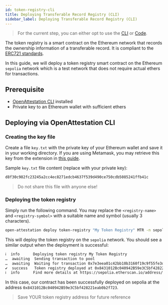 ```yaml
---
id: token-registry-cli
title: Deploying Transferable Record Registry (CLI)
sidebar_label: Deploying Transferable Record Registry (CLI)
---
```



<Flow />

> For the current step, you can either opt to use the [CLI](/docs/tutorial/transferable-records/token-registry-code) or [Code](/docs/tutorial/transferable-records/token-registry-cli).

The token registry is a smart contract on the Ethereum network that records the ownership information of a transferable record. It is compliant to the [ERC721 standards](https://eips.ethereum.org/EIPS/eip-721).

In this guide, we will deploy a token registry smart contract on the Ethereum `sepolia` network which is a test network that does not require actual ethers for transactions.

## Prerequisite

- [OpenAttestation CLI](/docs/developer-section/libraries/remote-files/open-attestation-cli) installed
- Private key to an Ethereum wallet with sufficient ethers

## Deploying via OpenAttestation CLI

### Creating the key file

Create a file `key.txt` with the private key of your Ethereum wallet and save it in your working directory. If you are using Metamask, you may retrieve this key from the extension in [this guide](https://metamask.zendesk.com/hc/en-us/articles/360015289632-How-to-Export-an-Account-Private-Key).

Sample `key.txt` file content (replace with your private key):

```sh
d8f30c982fc23245a2cc4ec8271edcb4637f539d490ce750cdb5085241ffb41c
```

> Do not share this file with anyone else!

### Deploying the token registry

Simply run the following command. You may replace the `<registry-name>` and `<registry-symbol>` with a suitable name and symbol (usually 3 characters).

```sh
open-attestation deploy token-registry "My Token Registry" MTR -n sepolia -f key.txt
```

This will deploy the token registry on the `sepolia` network. You should see a similar output when the deployment is successful:

```txt
ℹ  info      Deploying token registry My Token Registry
…  awaiting  Sending transaction to pool
…  awaiting  Waiting for transaction 0x7e3eea01c42bb10b3160f19c9f55fe3de24ed05abb9d6f4363c80c0d0f1be355 to be mined
✔  success   Token registry deployed at 0x8431012Bc040942B59e3C5bf428221eab0b2f723
ℹ  info      Find more details at https://sepolia.etherscan.io/address/0x8431012Bc040942B59e3C5bf428221eab0b2f723
```

In this case, our contract has been successfully deployed on sepolia at the address `0x8431012Bc040942B59e3C5bf428221eab0b2f723`.

> Save YOUR token registry address for future reference
